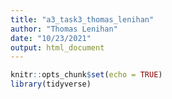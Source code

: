 ```yaml
---
title: "a3_task3_thomas_lenihan"
author: "Thomas Lenihan"
date: "10/23/2021"
output: html_document
---
```


```r
knitr::opts_chunk$set(echo = TRUE)
library(tidyverse)
```

```r

```

